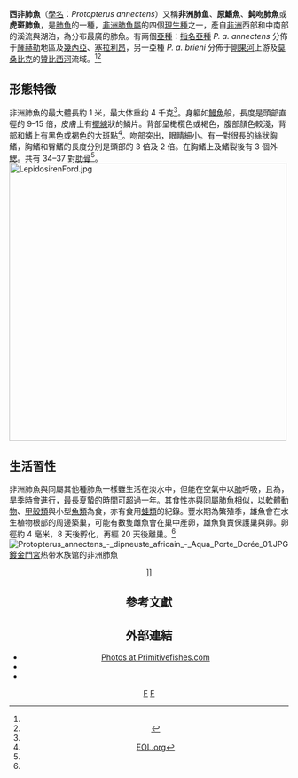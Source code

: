 {{Speciesbox
| name = 非洲肺魚
| image = Gőtehal-2.jpg
| image alt = 250px
| status = LC
| status_system = IUCN3.1
| status_ref = <ref name=iucn>{{cite web |author1=Snoeks, J |author2=Laleye, P |author3=Contreras-MacBeath, T |title=''Protopterus annectens'' |url=https://www.iucnredlist.org/species/169408/6619779 |website=[[The_IUCN_Red_List_of_Threatened_Species|The IUCN Red List of Threatened Species]] |publisher=[[世界自然保护联盟|世界自然保护联盟]] |date=2009}}</ref>
| genus = Protopterus
| species = annectens
| authority = ([[理查·歐文|Owen]], 1839)<ref>[https://www.itis.gov/servlet/SingleRpt/SingleRpt?search_topic=TSN&search_value=649769 ITIS.gov]  (Retrieved May 13, 2010.)</ref>
| subdivision_ranks = [[亚种|亚种]]
| subdivision = 
* ''P. a. annectens'' <small>(Owen, 1839)</small>
* ''P. a. brieni'' <small>{{tsl|en|Max Poll|Poll}}, 1961</small>
| synonyms = 
* ''Lepidosiren annectens'' <small>Owen, 1839</small>
* ''Protomelus annectens'' <small>(Owen, 1839)</small>
* ''Rhinocryptis annectens'' <small>(Owen, 1839)</small>
* ''Protopterus anguilliformis'' <small>Owen, 1841</small>
* ''Protopterus rhinocryptis'' <small>Gray, 1850</small>
* ''Lepidosiren tobal'' <small>Castelnau, 1855</small>
| synonyms_ref =<ref name="mikko">{{cite web|website=Mikko's Phylogeny Archive|last=Haaramo|first=Mikko|year=2007|title=''Ceratodiformes – recent lungfishes''|url=http://www.helsinki.fi/~mhaaramo/metazoa/deuterostoma/chordata/sarcopterygii/dipnomorpha/ceratodiformes.html|accessdate=3 July 2016|archive-date=2015-08-18|archive-url=https://web.archive.org/web/20150818025330/http://www.helsinki.fi/~mhaaramo/metazoa/deuterostoma/chordata/sarcopterygii/dipnomorpha/ceratodiformes.html|dead-url=no}}</ref><ref name=FB>{{Cite website|last=Froese|first=R.|last2=Pauly|first2=D.|year=2017|title=Protopteridae|url=http://fishbase.org/Summary/FamilySummary.php?ID=552|website=[[FishBase|FishBase]] version (02/2017)|accessdate=18 May 2017|archive-date=2019-11-05|archive-url=https://web.archive.org/web/20191105125907/https://www.fishbase.org/summary/FamilySummary.php?ID=552|dead-url=no}}</ref>
}}

'''西非肺魚'''（[[學名|學名]]：''Protopterus annectens''）又稱'''非洲肺鱼'''、'''原鰭魚'''、'''鈍吻肺魚'''或'''虎斑肺魚'''，是[[肺魚|肺魚]]的一種，[[非洲肺魚屬|非洲肺魚屬]]的四個[[現生種|現生種]]之一，產自[[非洲|非洲]]西部和中南部的溪流與湖泊，為分布最廣的肺魚。有兩個[[亞種|亞種]]：[[指名亞種|指名亞種]] ''P. a. annectens'' 分佈于[[薩赫勒|薩赫勒]]地區及[[幾內亞|幾內亞]]、[[塞拉利昂|塞拉利昂]]，另一亞種 ''P. a. brieni'' 分佈于[[剛果河|剛果河]]上游及[[莫桑比克|莫桑比克]]的[[贊比西河|贊比西河]]流域。<ref name=iucn/><ref name=fishbase>{{cite web |title=FishBase: ''Protopterus annectens'' |url=https://www.fishbase.in/summary/2384 |website=[[世界鱼类数据库|世界鱼类数据库]] |accessdate=2020-09-27}}</ref>

==形態特徵==
非洲肺魚的最大體長約 1 米，最大体重约 4 千克<ref name=fishbase/>。身軀如[[鰻魚|鰻魚]]般，長度是頭部直徑的 9–15 倍，皮膚上有[[擺線|擺線]]狀的鱗片。背部呈橄欖色或褐色，腹部顏色較淺，背部和鰭上有黑色或褐色的大斑點<ref>[http://www.eol.org/pages/1298995?text_id=6652736 EOL.org]</ref>。吻部突出，眼睛細小。有一對很長的絲狀胸鰭，胸鰭和臀鰭的長度分別是頭部的 3 倍及 2 倍。在胸鰭上及鰭裂後有 3 個外[[鰓|鰓]]。共有 34–37 對[[肋骨|肋骨]]<ref name=fishbase/>。
[[File:LepidosirenFord.jpg|500px]]{{clear left}}

==生活習性==
非洲肺魚與同屬其他種肺魚一樣雖生活在淡水中，但能在空氣中以[[肺|肺]]呼吸，且為{{le|底棲魚類|Demersal fish}}，旱季時會進行{{le|夏蟄|Aestivation}}，最長夏蟄的時間可超過一年。其食性亦與同屬肺魚相似，以[[軟體動物|軟體動物]]、[[甲殼類|甲殼類]]與小型[[魚類|魚類]]為食，亦有食用[[蛙類|蛙類]]的紀錄。豐水期為繁殖季，雄魚會在水生植物根部的周邊築巢，可能有數隻雌魚會在巢中產卵，雄魚負責保護巢與卵。卵徑約 4 毫米，8 天後孵化，再經 20 天後離巢。<ref name=fishbase/>
[[File:Protopterus_annectens_-_dipneuste_africain_-_Aqua_Porte_Dorée_01.JPG|thumb]][[鍍金門宮|鍍金門宮]]热带水族馆的非洲肺魚<center>]]{{clear left}}

==參考文獻==
{{Reflist}}

==外部連結==
* [http://primitivefishes.com/lungfishes/ Photos at Primitivefishes.com]
* {{Commonscat-inline|Protopterus annectens}}
* {{Wikispecies-inline|Protopterus annectens}}

{{Sarcopterygii}}
{{Taxonbar|from=Q512042}}

[[Category:非洲肺鱼科|F]]
[[Category:1839年描述的魚類|F]]